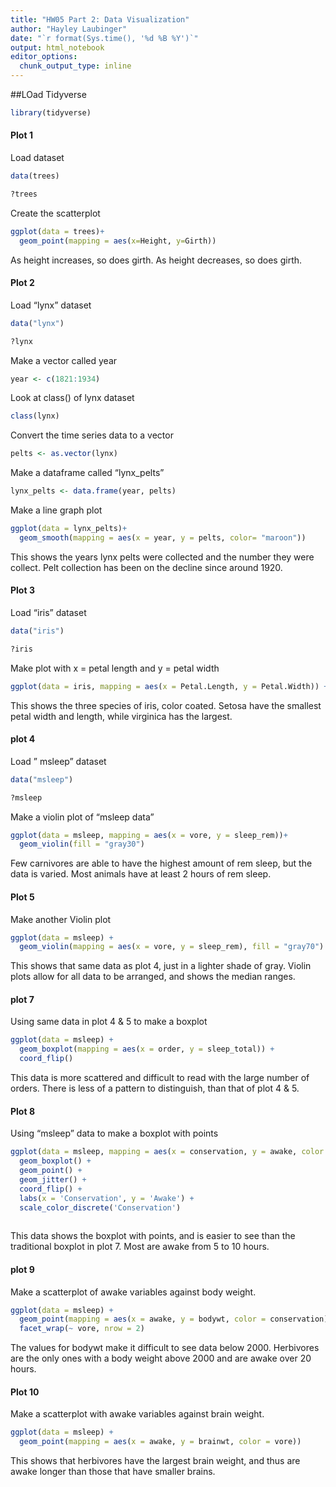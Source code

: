 ```yaml
---
title: "HW05 Part 2: Data Visualization"
author: "Hayley Laubinger"
date: "`r format(Sys.time(), '%d %B %Y')`"
output: html_notebook
editor_options: 
  chunk_output_type: inline
---
```


##LOad Tidyverse
```r
library(tidyverse)
```
#### Plot 1

Load dataset

```r
data(trees)
```

```r
?trees
```

Create the scatterplot

```r
ggplot(data = trees)+
  geom_point(mapping = aes(x=Height, y=Girth))
```

As height increases, so does girth. As height decreases, so does girth. 

#### Plot 2

Load "lynx" dataset

```r
data("lynx")
```

```r
?lynx
```

Make a vector called year
```r
year <- c(1821:1934)
```

Look at class() of lynx dataset
```r
class(lynx)
```

Convert the time series data to a vector

```r
pelts <- as.vector(lynx)
```


Make a dataframe called "lynx_pelts"

```r
lynx_pelts <- data.frame(year, pelts)
```

Make a line graph plot

```r
ggplot(data = lynx_pelts)+
  geom_smooth(mapping = aes(x = year, y = pelts, color= "maroon"))
```

This shows the years lynx pelts were collected and the number they were collect. Pelt collection has been on the decline since around 1920. 


#### Plot 3

Load "iris" dataset

```r
data("iris")
```

```r
?iris
```

Make plot with x = petal length and y = petal width

```r
ggplot(data = iris, mapping = aes(x = Petal.Length, y = Petal.Width)) + labs(y = "Petal Width", x = "Petal Length") + geom_point(mapping = aes(color = Species, shape = Species, point = 2))
```

This shows the three species of iris, color coated. Setosa have the smallest petal width and length, while virginica has the largest. 



#### plot 4

Load " msleep" dataset

```r
data("msleep")
```


```r
?msleep
```

Make a violin plot of "msleep data"

```r
ggplot(data = msleep, mapping = aes(x = vore, y = sleep_rem))+
  geom_violin(fill = "gray30")
```


Few carnivores are able to have the highest amount of rem sleep, but the data is varied. Most animals have at least 2 hours of rem sleep. 

#### Plot 5

Make another Violin plot

```r
ggplot(data = msleep) +
  geom_violin(mapping = aes(x = vore, y = sleep_rem), fill = "gray70")
```

This shows that same data as plot 4, just in a lighter shade of gray. Violin plots allow for all data to be arranged, and shows the median ranges. 

#### plot 7

Using same data in plot 4 & 5 to make a boxplot

```r
ggplot(data = msleep) +
  geom_boxplot(mapping = aes(x = order, y = sleep_total)) + 
  coord_flip()
```

This data is more scattered and difficult to read with the large number of orders. There is less of a pattern to distinguish, than that of plot 4 & 5.


#### Plot 8 

Using "msleep" data to make a boxplot with points

```r
ggplot(data = msleep, mapping = aes(x = conservation, y = awake, color = conservation)) +
  geom_boxplot() +
  geom_point() +
  geom_jitter() +
  coord_flip() +
  labs(x = 'Conservation', y = 'Awake') +
  scale_color_discrete('Conservation')
  
```
This data shows the boxplot with points, and is easier to see than the traditional boxplot in plot 7. Most are awake from 5 to 10 hours. 


#### plot 9 

Make a scatterplot of awake variables against body weight.

```r
ggplot(data = msleep) +
  geom_point(mapping = aes(x = awake, y = bodywt, color = conservation)) +
  facet_wrap(~ vore, nrow = 2)
```

The values for bodywt make it difficult to see data below 2000. Herbivores are the only ones with a body weight above 2000 and are awake over 20 hours. 

#### Plot 10

Make a scatterplot with awake 
variables against brain weight.

```r
ggplot(data = msleep) +
  geom_point(mapping = aes(x = awake, y = brainwt, color = vore))
```

This shows that herbivores have the largest brain weight, and thus are awake longer than those that have smaller brains. 